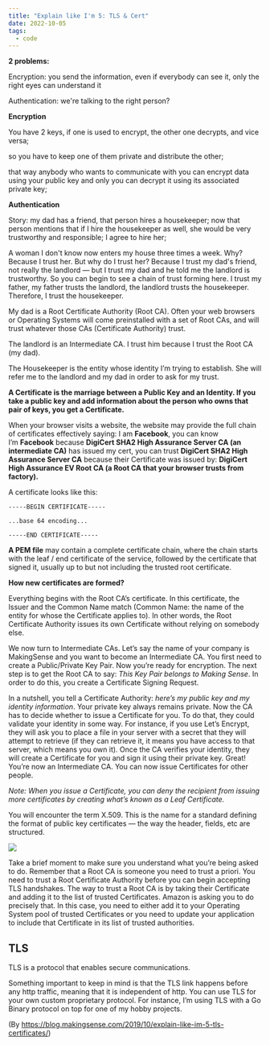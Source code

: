 ```yaml
---
title: "Explain like I'm 5: TLS & Cert"
date: 2022-10-05
tags:
  - code
---
```

**2 problems:**

Encryption: you send the information, even if everybody can see it, only the right eyes can understand it

Authentication: we're talking to the right person?

**Encryption**

You have 2 keys, if one is used to encrypt, the other one decrypts, and vice versa;

so you have to keep one of them private and distribute the other;

that way anybody who wants to communicate with you can encrypt data using your public key and only you can decrypt it using its associated private key;

**Authentication**

Story: my dad has a friend, that person hires a housekeeper; now that person mentions that if I hire the housekeeper as well, she would be very trustworthy and responsible; I agree to hire her;

A woman I don't know now enters my house three times a week. Why? Because I trust her. But why do I trust her? Because I trust my dad's friend, not really the landlord — but I trust my dad and he told me the landlord is trustworthy. So you can begin to see a chain of trust forming here. I trust my father, my father trusts the landlord, the landlord trusts the housekeeper. Therefore, I trust the housekeeper.

My dad is a Root Certificate Authority (Root CA). Often your web browsers or Operating Systems will come preinstalled with a set of Root CAs, and will trust whatever those CAs (Certificate Authority) trust.

The landlord is an Intermediate CA. I trust him because I trust the Root CA (my dad).

The Housekeeper is the entity whose identity I’m trying to establish. She will refer me to the landlord and my dad in order to ask for my trust.

**A Certificate is the marriage between a Public Key and an Identity. If you take a public key and add information about the person who owns that pair of keys, you get a Certificate.**

When your browser visits a website, the website may provide the full chain of certificates effectively saying: I am **Facebook**, you can know I’m **Facebook** because **DigiCert SHA2 High Assurance Server CA (an intermediate CA)** has issued my cert, you can trust **DigiCert SHA2 High Assurance Server CA** because their Certificate was issued by: **DigiCert High Assurance EV Root CA (a Root CA that your browser trusts from factory).**

A certificate looks like this:

```
-----BEGIN CERTIFICATE-----

...base 64 encoding...

-----END CERTIFICATE-----
```

**A PEM file** may contain a complete certificate chain, where the chain starts with the leaf / end certificate of the service, followed by the certificate that signed it, usually up to but not including the trusted root certificate.

**How new certificates are formed?**

Everything begins with the Root CA’s certificate. In this certificate, the Issuer and the Common Name match (Common Name: the name of the entity for whose the Certificate applies to). In other words, the Root Certificate Authority issues its own Certificate without relying on somebody else.

We now turn to Intermediate CAs. Let’s say the name of your company is MakingSense and you want to become an Intermediate CA. You first need to create a Public/Private Key Pair. Now you’re ready for encryption. The next step is to get the Root CA to say: *This Key Pair belongs to Making Sense*. In order to do this, you create a Certificate Signing Request.

In a nutshell, you tell a Certificate Authority: *here’s my public key and my identity information*. Your private key always remains private. Now the CA has to decide whether to issue a Certificate for you. To do that, they could validate your identity in some way. For instance, if you use Let’s Encrypt, they will ask you to place a file in your server with a secret that they will attempt to retrieve (if they can retrieve it, it means you have access to that server, which means you own it). Once the CA verifies your identity, they will create a Certificate for you and sign it using their private key. Great! You’re now an Intermediate CA. You can now issue Certificates for other people.

*Note: When you issue a Certificate, you can deny the recipient from issuing more certificates by creating what’s known as a Leaf Certificate.*

You will encounter the term X.509. This is the name for a standard defining the format of public key certificates — the way the header, fields, etc are structured.

![](https://blog.makingsense.com/wp-content/uploads/2019/10/Amazon-capture.png)

Take a brief moment to make sure you understand what you’re being asked to do. Remember that a Root CA is someone you need to trust a priori. You need to trust a Root Certificate Authority before you can begin accepting TLS handshakes. The way to trust a Root CA is by taking their Certificate and adding it to the list of trusted Certificates. Amazon is asking you to do precisely that. In this case, you need to either add it to your Operating System pool of trusted Certificates or you need to update your application to include that Certificate in its list of trusted authorities.

## TLS

TLS is a protocol that enables secure communications.

Something important to keep in mind is that the TLS link happens before any http traffic, meaning that it is independent of http. You can use TLS for your own custom proprietary protocol. For instance, I’m using TLS with a Go Binary protocol on top for one of my hobby projects.

(By https://blog.makingsense.com/2019/10/explain-like-im-5-tls-certificates/)